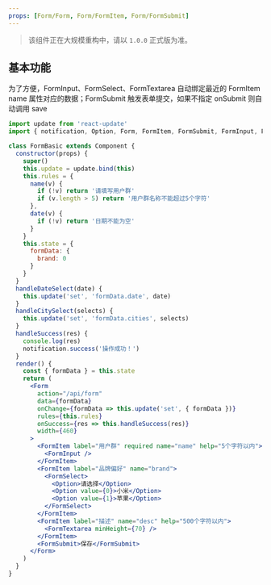```yaml
---
props: [Form/Form, Form/FormItem, Form/FormSubmit]
---
```


> 该组件正在大规模重构中，请以 `1.0.0` 正式版为准。

## 基本功能

为了方便，FormInput、FormSelect、FormTextarea 自动绑定最近的 FormItem name 属性对应的数据；FormSubmit 触发表单提交，如果不指定 onSubmit 则自动调用 save

```jsx tabs
import update from 'react-update'
import { notification, Option, Form, FormItem, FormSubmit, FormInput, FormSelect, FormTextarea } from '@webapp-suite/ui'

class FormBasic extends Component {
  constructor(props) {
    super()
    this.update = update.bind(this)
    this.rules = {
      name(v) {
        if (!v) return '请填写用户群'
        if (v.length > 5) return '用户群名称不能超过5个字符'
      },
      date(v) {
        if (!v) return '日期不能为空'
      }
    }
    this.state = {
      formData: {
        brand: 0
      }
    }
  }
  handleDateSelect(date) {
    this.update('set', 'formData.date', date)
  }
  handleCitySelect(selects) {
    this.update('set', 'formData.cities', selects)
  }
  handleSuccess(res) {
    console.log(res)
    notification.success('操作成功！')
  }
  render() {
    const { formData } = this.state
    return (
      <Form
        action="/api/form"
        data={formData}
        onChange={formData => this.update('set', { formData })}
        rules={this.rules}
        onSuccess={res => this.handleSuccess(res)}
        width={460}
      >
        <FormItem label="用户群" required name="name" help="5个字符以内">
          <FormInput />
        </FormItem>
        <FormItem label="品牌偏好" name="brand">
          <FormSelect>
            <Option>请选择</Option>
            <Option value={0}>小米</Option>
            <Option value={1}>苹果</Option>
          </FormSelect>
        </FormItem>
        <FormItem label="描述" name="desc" help="500个字符以内">
          <FormTextarea minHeight={70} />
        </FormItem>
        <FormSubmit>保存</FormSubmit>
      </Form>
    )
  }
}
```
